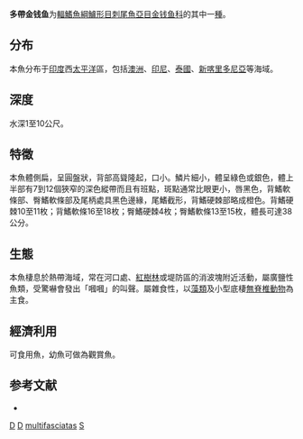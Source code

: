 {{nofootnotes|time=2020-03-17T02:59:35+00:00}}
{{Speciesbox
| taxon = Selenotoca multifasciatas
| status = NE
| status_system = 
| image = FMIB 47080 Scatophagus multifasciatus.jpeg
| binomial_authority = [[Richardson|Richardson]], 1846
| synonyms = *''Scatophagus multifasciatus''<br /><small>Richardson, 1846</small>
*''Selenotoca multifasciatus''<br /><small>Richardson, 1846</small>
}}

'''多帶金钱鱼'''为[[輻鰭魚綱|輻鰭魚綱]][[鱸形目|鱸形目]][[刺尾魚亞目|刺尾魚亞目]][[金钱鱼科|金钱鱼科]]的其中一[[種|種]]。

==分布==
本魚分布于[[印度|印度]]西[[太平洋|太平洋]]區，包括[[澳洲|澳洲]]、[[印尼|印尼]]、[[泰國|泰國]]、[[新喀里多尼亞|新喀里多尼亞]]等海域。

==深度==
水深1至10公尺。

==特徵==
本魚體側扁，呈圓盤狀，背部高聳隆起，口小。鱗片細小，體呈綠色或銀色，體上半部有7到12個狹窄的深色縱帶而且有班點，斑點通常比眼更小，唇黑色，背鰭軟條部、臀鰭軟條部及尾柄處具黑色邊緣，尾鰭截形，背鰭硬棘部略成橙色。背鰭硬棘10至11枚；背鰭軟條16至18枚；臀鰭硬棘4枚；臀鰭軟條13至15枚，體長可達38公分。

==生態==
本魚棲息於熱帶海域，常在河口處、[[紅樹林|紅樹林]]或堤防區的消波塊附近活動，屬廣鹽性魚類，受驚嚇會發出「嘓嘓」的叫聲。屬雜食性，以[[藻類|藻類]]及小型底棲[[無脊椎動物|無脊椎動物]]為主食。

==經濟利用==
可食用魚，幼魚可做為觀賞魚。

== 参考文献 ==
*{{FishBase_species|genus=Selenotoca|species=multifasciatas|year=2011|month=12}}

{{Taxonbar}}

[[Category:食用鱼|D]]
[[Category:觀賞魚|D]]
[[Category:Selenotoca|multifasciatas]]
[[Category:1846年描述的魚類|S]]